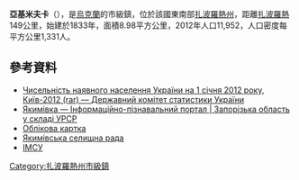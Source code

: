 {{No footnotes|time=2015-09-16T07:21:23+00:00}}
{{coord|46|42|7|N|35|9|53|E|scale:30000|display=title}}

'''亞基米夫卡'''（{{lang-uk|Якимівка}}），是[[烏克蘭|烏克蘭]]的市級鎮，位於該國東南部[[扎波羅熱州|扎波羅熱州]]，距離[[扎波羅熱|扎波羅熱]]149公里，始建於1833年，面積8.98平方公里，2012年人口11,952，人口密度每平方公里1,331人。

==參考資料==
*[https://web.archive.org/web/20150627002237/http://ukrstat.org/uk/druk/katalog/kat_u/2012/07_2012/zb_chnas_2011.rar Чисельність наявного населення України на 1 січня 2012 року, Київ-2012 (rar) — Державний комітет статистики України]
* [http://imsu-zaporizhzhya.com/mista-i-sela-zaporizkoi-oblasti/jakimvskij-rajon-/yakymivka.html Якимівка — Інформаційно-пізнавальний портал | Запорізька область у складі УРСР] {{Wayback|url=http://imsu-zaporizhzhya.com/mista-i-sela-zaporizkoi-oblasti/jakimvskij-rajon-/yakymivka.html |date=20200213180218 }}
* [http://gska2.rada.gov.ua/pls/z7502/A005?rdat1=01.07.2008&rf7571=13085 Облікова картка]{{dead link|date=2017年11月 |bot=InternetArchiveBot |fix-attempted=yes }}
* [http://akimovka-ps.at.ua/ Якимівська селищна рада] {{Wayback|url=http://akimovka-ps.at.ua/ |date=20200811131714 }}
* [http://imsu-zaporizhzhya.com/mista-i-sela-zaporizkoi-oblasti/jakimvskij-rajon-/yakymivka.html ІМСУ] {{Wayback|url=http://imsu-zaporizhzhya.com/mista-i-sela-zaporizkoi-oblasti/jakimvskij-rajon-/yakymivka.html |date=20200213180218 }}

{{DEFAULTSORT:Якимівка}}
[[Category:扎波羅熱州市級鎮|Category:扎波羅熱州市級鎮]]


{{Zaporizhia-geo-stub}}